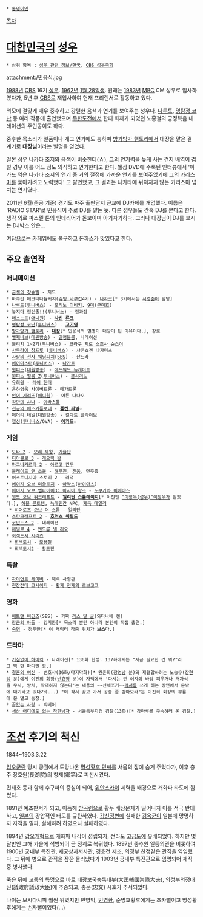  * [[동명이인]]

[[목차]]

= [[대한민국]]의 [[성우]] =
 * 상위 항목 : [[성우 관련 정보/한국]], [[CBS 성우극회]]

attachment:/민응식.jpg

[[1988년]] [[기독교방송|CBS]] 16기 [[성우]]. [[1962년]] [[1월 28일]]생. 원래는 [[1983년]] [[문화방송|MBC]] CM 성우로 입사하였다가, 5년 후 [[기독교방송|CBS]]로 재입사하여 현재 프리랜서로 활동하고 있다.

외모에 걸맞게 매우 중후하고 강렬한 음색과 연기를 보여주는 성우다. [[나루토]], [[명탐정 코난]] 등 여러 작품에 출연했으며 [[무한도전]]에서 한때 화제가 되었던 노홍철의 긍정복음 내레이션의 주인공이도 하다.

중후한 목소리가 일품이나 개그 연기에도 능하며 [[방가방가 햄토리]]에서 대장을 맡은 걸 계기로 '''대장님'''이라는 별명을 얻었다.

일본 성우 [[나카타 조지]]와 음색이 비슷한데(☆), 그의 연기력을 높게 사는 건지 배역이 겹칠 경우 이를 어느 정도 의식하고 연기한다고 한다. 헬싱 DVD에 수록된 인터뷰에서 '아카드 역은 나카타 조지의 연기 중 거의 절정에 가까운 연기를 보여주었기에 그의 [[카리스마]]를 쫓아가려고 노력했다' 고 발언했고, 그 결과는 나카타에 뒤쳐지지 않는 카리스마 넘치는 연기였다.

2011년 6월(준공 기준) 경기도 파주 출판단지 근교에 DJ카페를 개업했다. 이름은 'RADIO STAR'로 민응식이 주로 DJ를 맡는 듯. 다른 성우들도 간혹 DJ를 본다고 한다. 생각 외로 파스텔 톤의 인테리어가 돋보이며 아기자기하다. 그러나 대장님이 DJ를 보시는 DJ박스 안은...

여담으로는 카페임에도 불구하고 돈까스가 맛있다고 한다.

== 주요 출연작 ==
=== 애니메이션 ===
 * [[금색의 갓슈벨]] - 지드
 * 바쿠간 메크티타늄서지([[슈팅 바쿠간]]4기) - [[나자크]][* 3기에서는 [[시영준]]이 담당]
 * [[나루토]]([[투니버스]]) - [[모리노 이비키]], [[쿠라마(나루토)|9미]]([[구미호]])
 * [[놓지마 정신줄!!]]([[투니버스]]) - [[정과장]]
 * [[데스노트]]([[애니원]]) - '''[[사신]] [[류크]]'''
 * [[명탐정 코난]]([[투니버스]]) - '''[[쿠로바 도이치|고기영]]'''
 * [[방가방가 햄토리]] - '''[[대장(방가방가 햄토리)|대장]]'''[* 민응식의 별명이 대장이 된 이유이다.], 장로
 * [[벨제바브]]([[대원방송]]) - [[알랭들롱(벨제바브)|알랭들롱]], 나레이션
 * [[블리치]] 1~2기([[투니버스]]) - [[쿄라쿠 지로 소조사 슌스이]]
 * [[사무라이 참프루]] ([[투니버스]]) - 샤콘쇼겐 나가미츠
 * [[애천사전설 웨딩피치|사랑의 천사 웨딩피치]]([[SBS]]) - 산드라
 * [[에어마스터]]([[투니버스]]) - [[나가토#s-3.3|나가토]]
 * [[원피스(만화)|원피스]]([[대원방송]]) - [[에드워드 뉴게이트]]
 * [[원피스 필름 Z]]([[투니버스]]) - [[볼사리노]]
 * [[유희왕]] - [[레어 헌터]]
 * 은하영웅 사이버트론 - 메가트론
 * [[인어 시리즈]]([[애니원]]) - 어른 나나오
 * [[작안의 샤나]] - [[아라스톨(작안의 샤나)|아라스톨]]
 * [[천공의 에스카플로네]] - '''[[폴켄 파넬]]'''☆
 * [[페어리 테일(만화)|페어리 테일]]([[대원방송]]) - [[길다트 클라이브]]
 * [[헬싱]]([[투니버스]]/OVA) - '''[[아카드(헬싱)|아카드]]'''☆

=== 게임 ===
 * [[도타 2]] - [[모래 제왕]], [[기술단]]
 * [[디아블로 3]] - [[레오릭 왕]]
 * [[마그나카르타 2]] - [[아르고 킨두]]
 * [[블레이드 앤 소울]] - [[해무진]], [[팔부기재|진웅]], 연주흠
 * 어스토니시아 스토리 2 - 러덕
 * [[에이지 오브 미쏠로지]] - [[아약스]]([[아이아스]])
 * [[에이지 오브 엠파이어3: 아시아 왕조]] - [[도쿠가와 이에야스]]
 * [[월드 오브 워크래프트]] - '''[[일리단 스톰레이지]]'''[* 이전엔 [["이장우(성우)"이장우]]가 맡았다.], [[하뮬 룬토템]], [[늑대인간]] NPC, [[테일러(워크래프트)|제독 테일러]]
  * [[히어로즈 오브 더 스톰]] - [[일리단(히어로즈 오브 더 스톰)|일리단]]
 * [[스타크래프트 2]] - '''[[호러스 워필드]]'''
 * [[코만도스 2 맨 오브 커리지|코만도스 2]] - 내레이션
 * [[헤일로 4]] - [[앤드류 델 리오]]
 * [[회색도시 시리즈]]
  * [[회색도시]] - [[모용철]]
  * [[회색도시2]] - [[황도진]]

=== 특촬 ===
 * [[자이언트 세이버]] - 해족 사령관
 * [[천장전대 고세이저]] - [[황제 천재의 로보고그]]

=== 영화 ===
 * [[배트맨 비긴즈]](SBS) - 가짜 [[라스 알 굴]](와타나베 켄)
 * [[장군의 아들]] - 김기환[* 목소리 뿐만 아니라 본인이 직접 출연.]
 * [[숙명]] - 정두만[* 이 캐릭터 작중 위치가 '''보스'''다.]

=== 드라마 ===
 * [[거침없이 하이킥]] - 나레이션[* 136화 한정. 137화에서는 "지금 필요한 건 뭐?"라고 딱 한 마디만 함.]
 * [[결혼의 여신]] - 변호사(36화/마지막화)[* 권은희([[장영남]] 분)와 재결합하려는 노승수([[장현성]] 분)에게 이진희 회장([[반효정]] 분)이 자택에서 '다시는 딴 여자와 바람 피우거나 처자식을 무시, 방치, 학대하지 않는다'는 내용의 ~~신체포기~~[[각서]]를 쓰게 하는 장면에서 문밖에 대기타고 있다가(...) "이 각서 갖고 가서 공증 좀 받아오라"는 이진희 회장의 부름에 문 열고 등장.]
 * [[끝없는 사랑]] - 빅베어
 * [[세상 어디에도 없는 착한남자]] - 서울동부지검 경찰(13화)[* 강마루를 구속하러 온 경찰.]

= [[조선]] 후기의 척신 =
1844~1903.3.22

[[임오군란]] 당시 궁궐에서 도망나온 [[명성황후 민씨]]를 서울의 집에 숨겨 주었다가, 이후 충주 장호원(長湖院)의 향제(鄕第)로 피신시켰다.

민태호 등과 함께 수구파의 중심이 되어, [[위안스카이]] 세력을 배경으로 개화파 타도에 힘썼다.

1891년 예조판서가 되고, 이듬해 [[방곡령]]으로 황두 배상문제가 일어나자 이를 적극 반대하고, [[일본]]의 강압적인 태도를 규탄하였다. [[갑신정변]]에 실패한 [[김옥균]]이 일본에 망명하자 자객을 밀파, 살해하려 하였으나 실패하였다.

1894년 [[갑오개혁]]으로 개화파 내각이 성립되자, 전라도 [[고금도]]에 유배되었다. 하지만 몇 달만인 그해 가을에 석방되어 곧 정계로 복귀했다. 1897년 중추원 일등의관을 비롯하여 1900년 궁내부 특진관, 재궁상자서사관, 경효전 제조, 의정부 찬정같은 관직을 역임했다. 그 뒤에 병으로 관직을 잠깐 물러났다가 1903년 궁내부 특진관으로 임명되어 재직중 병사했다.

죽은 뒤에 [[고종(조선)|고종]]의 특명으로 바로 대광보국숭록대부(大匡輔國崇祿大夫), 의정부의정대신(議政府議政大臣)에 추증되고, 충문(忠文) 시호가 추서되었다.

나이는 보시다시피 훨씬 위였지만 민영익, [[민영환]], 순명효황후에게는 조카뻘이고 명성황후에게는 손자뻘이었다(...)


